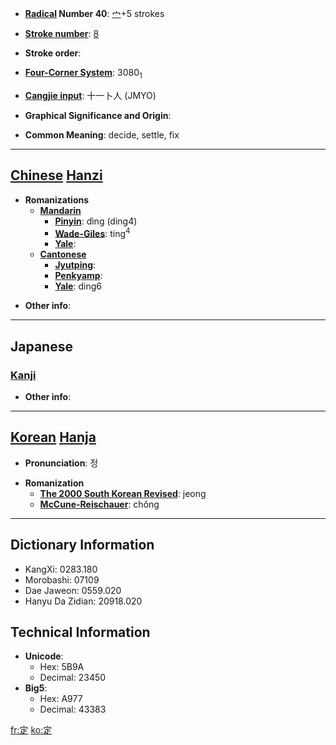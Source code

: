 * '''[[Wiktionary:Chinese radical index| Radical]] Number 40''': [[Wiktionary:Chinese radical index 宀|宀]]+5 strokes

* '''[[Wiktionary:Chinese total strokes index|Stroke number]]''': [[Wiktionary:Chinese total strokes index 8|8]]

* '''Stroke order''': 

* '''[[Wiktionary:Chinese four corner index|Four-Corner System]]''': 3080<sub>1</sub>

* '''[[Wiktionary:Chinese Cangjie index|Cangjie input]]''': 十一卜人 (JMYO)

* '''Graphical Significance and Origin''': 

* '''Common Meaning''': decide, settle, fix

----

== [[Chinese]] [[Hanzi]] ==

* '''Romanizations'''
** '''[[Mandarin]]'''
*** '''[[Pinyin]]''': dìng (ding4)
*** '''[[Wade-Giles]]''': ting<sup>4</sup>
*** '''[[Yale]]''': 
** '''[[Cantonese]]'''
*** '''[[Jyutping]]''':
*** '''[[Penkyamp]]''': 
*** '''[[Yale]]''': ding6

* '''Other info''': 

----

==Japanese==
===[[Kanji]]===
{{kanji|on readings=[[てい]] (tei), [[じょう]] (jō)|kun readings=[[さだめる]] (sadameru), [[さだまる]] (sadamaru), [[さだめ]] (sadame)}}

* '''Other info''':  

----

== [[Korean]] [[Hanja]] ==

* '''Pronunciation''': 정

* '''Romanization'''
** '''[[The 2000 South Korean Revised Romanization|The 2000 South Korean Revised]]''': jeong
** '''[[McCune-Reischauer]]''': chŏng

----

== Dictionary Information ==

* KangXi: 0283.180
* Morobashi: 07109
* Dae Jaweon: 0559.020
* Hanyu Da Zidian: 20918.020

== Technical Information ==

* '''Unicode''':
** Hex: 5B9A
** Decimal: 23450
* '''Big5''':
** Hex: A977
** Decimal: 43383

[[fr:定]]
[[ko:定]]